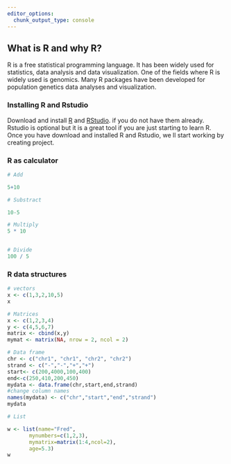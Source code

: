 ```yaml
---
editor_options: 
  chunk_output_type: console
---
```


## What is R and why R?

R is a free statistical programming language. It has been widely used for statistics, data analysis and data visualization. One of the fields where R is widely used is genomics. Many R packages have been developed for population genetics data analyses and visualization.

### Installing R and Rstudio

Download and install [R](http://cran.r-project.org/) and [RStudio](http://www.rstudio.com/). 
if you do not have them already. Rstudio is optional but it is a great tool if you are just starting to learn R.
Once you have download and installed R and Rstudio, we ll start working by creating project.


### R as calculator

```r
# Add

5+10

# Substract

10-5 

# Multiply
5 * 10


# Divide
100 / 5


```

### R data structures

```r

# vectors
x <- c(1,3,2,10,5)
x

# Matrices
x <- c(1,2,3,4)
y <- c(4,5,6,7)
matrix <- cbind(x,y)
mymat <- matrix(NA, nrow = 2, ncol = 2)

# Data frame
chr <- c("chr1", "chr1", "chr2", "chr2")
strand <- c("-","-","+","+")
start<- c(200,4000,100,400)
end<-c(250,410,200,450)
mydata <- data.frame(chr,start,end,strand)
#change column names
names(mydata) <- c("chr","start","end","strand")
mydata 

# List

w <- list(name="Fred",
       mynumbers=c(1,2,3),
       mymatrix=matrix(1:4,ncol=2),
       age=5.3)
w

```



